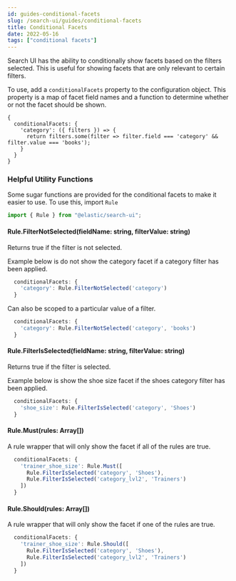 ```yaml
---
id: guides-conditional-facets
slug: /search-ui/guides/conditional-facets
title: Conditional Facets
date: 2022-05-16
tags: ["conditional facets"]
---
```


Search UI has the ability to conditionally show facets based on the filters selected. This is useful for showing facets that are only relevant to certain filters.

To use, add a `conditionalFacets` property to the configuration object. This property is a map of facet field names and a function to determine whether or not the facet should be shown.

```
{
  conditionalFacets: {
    'category': ({ filters }) => {
      return filters.some(filter => filter.field === 'category' && filter.value === 'books');
    }
  }
}
```

### Helpful Utility Functions

Some sugar functions are provided for the conditional facets to make it easier to use. To use this, import `Rule`

```javascript
import { Rule } from "@elastic/search-ui";
```

#### Rule.FilterNotSelected(fieldName: string, filterValue: string)

Returns true if the filter is not selected.

Example below is do not show the category facet if a category filter has been applied.

```javascript
  conditionalFacets: {
    'category': Rule.FilterNotSelected('category')
  }
```

Can also be scoped to a particular value of a filter.

```javascript
  conditionalFacets: {
    'category': Rule.FilterNotSelected('category', 'books')
  }
```

#### Rule.FilterIsSelected(fieldName: string, filterValue: string)

Returns true if the filter is selected.

Example below is show the shoe size facet if the shoes category filter has been applied.

```javascript
  conditionalFacets: {
    'shoe_size': Rule.FilterIsSelected('category', 'Shoes')
  }
```

#### Rule.Must(rules: Array[])

A rule wrapper that will only show the facet if all of the rules are true.

```javascript
  conditionalFacets: {
    'trainer_shoe_size': Rule.Must([
      Rule.FilterIsSelected('category', 'Shoes'),
      Rule.FilterIsSelected('category_lvl2', 'Trainers')
    ])
  }
```

#### Rule.Should(rules: Array[])

A rule wrapper that will only show the facet if one of the rules are true.

```javascript
  conditionalFacets: {
    'trainer_shoe_size': Rule.Should([
      Rule.FilterIsSelected('category', 'Shoes'),
      Rule.FilterIsSelected('category_lvl2', 'Trainers')
    ])
  }
```
